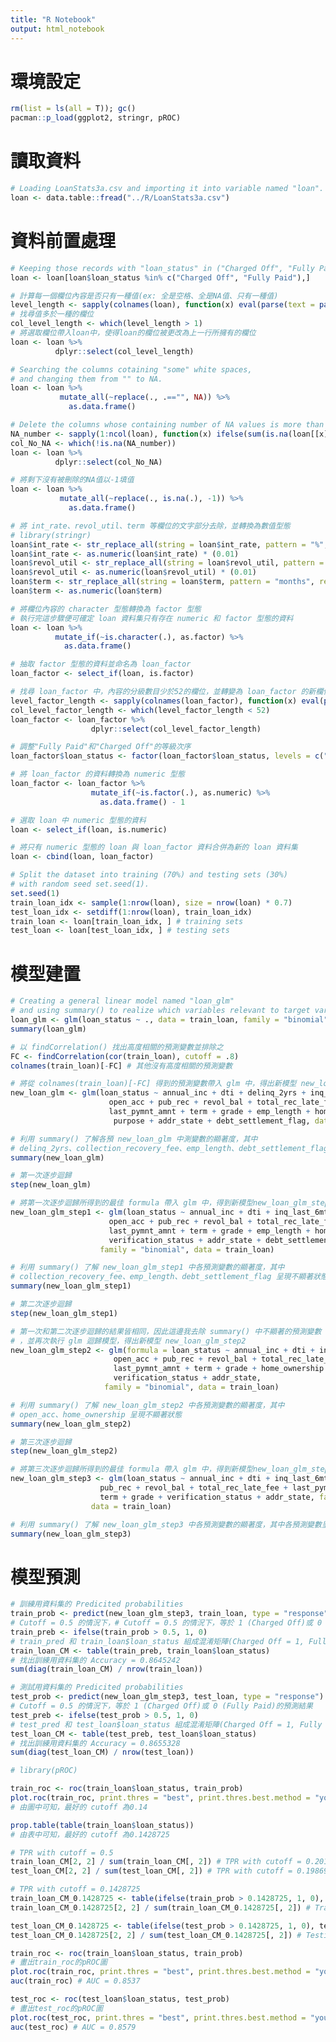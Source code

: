 ---
title: "R Notebook"
output: html_notebook
---

# 環境設定
```{r}
rm(list = ls(all = T)); gc()
pacman::p_load(ggplot2, stringr, pROC)
```

# 讀取資料
```{r}
# Loading LoanStats3a.csv and importing it into variable named "loan".
loan <- data.table::fread("../R/LoanStats3a.csv")
```

# 資料前置處理
```{r}
# Keeping those records with "loan_status" in ("Charged Off", "Fully Paid")
loan <- loan[loan$loan_status %in% c("Charged Off", "Fully Paid"),]
```

```{r}
# 計算每一個欄位內容是否只有一種值(ex: 全是空格、全是NA值、只有一種值)
level_length <- sapply(colnames(loan), function(x) eval(parse(text = paste("length(levels(as.factor(loan", "$", x, ")))", sep = ""))))
# 找尋值多於一種的欄位
col_level_length <- which(level_length > 1)
# 將選取欄位帶入loan中，使得loan的欄位被更改為上一行所擁有的欄位
loan <- loan %>%
          dplyr::select(col_level_length)
```

```{r}
# Searching the columns cotaining "some" white spaces, 
# and changing them from "" to NA.
loan <- loan %>% 
           mutate_all(~replace(., .=="", NA)) %>%
             as.data.frame()
```

```{r}
# Delete the columns whose containing number of NA values is more than than number of half of total rows
NA_number <- sapply(1:ncol(loan), function(x) ifelse(sum(is.na(loan[[x]])) < nrow(loan) * 0.5, x, NA))
col_No_NA <- which(!is.na(NA_number))
loan <- loan %>%
          dplyr::select(col_No_NA)
```

```{r}
# 將剩下沒有被刪除的NA值以-1填值
loan <- loan %>% 
           mutate_all(~replace(., is.na(.), -1)) %>%
             as.data.frame()
```

```{r}
# 將 int_rate、revol_util、term 等欄位的文字部分去除，並轉換為數值型態
# library(stringr)
loan$int_rate <- str_replace_all(string = loan$int_rate, pattern = "%", replacement = "")
loan$int_rate <- as.numeric(loan$int_rate) * (0.01)
loan$revol_util <- str_replace_all(string = loan$revol_util, pattern = "%", replacement = "")
loan$revol_util <- as.numeric(loan$revol_util) * (0.01)
loan$term <- str_replace_all(string = loan$term, pattern = "months", replacement = "")
loan$term <- as.numeric(loan$term)
```

```{r}
# 將欄位內容的 character 型態轉換為 factor 型態
# 執行完這步驟便可確定 loan 資料集只有存在 numeric 和 factor 型態的資料
loan <- loan %>% 
          mutate_if(~is.character(.), as.factor) %>%
            as.data.frame()
```

```{r}
# 抽取 factor 型態的資料並命名為 loan_factor
loan_factor <- select_if(loan, is.factor)

# 找尋 loan_factor 中，內容的分級數目少於52的欄位，並轉變為 loan_factor 的新欄位
level_factor_length <- sapply(colnames(loan_factor), function(x) eval(parse(text = paste("length(levels(loan_factor", "$", x, "))", sep = ""))))
col_level_factor_length <- which(level_factor_length < 52)
loan_factor <- loan_factor %>%
                  dplyr::select(col_level_factor_length)

# 調整"Fully Paid"和"Charged Off"的等級次序
loan_factor$loan_status <- factor(loan_factor$loan_status, levels = c("Fully Paid", "Charged Off"))

# 將 loan_factor 的資料轉換為 numeric 型態
loan_factor <- loan_factor %>%
                  mutate_if(~is.factor(.), as.numeric) %>%
                    as.data.frame() - 1

# 選取 loan 中 numeric 型態的資料
loan <- select_if(loan, is.numeric)

# 將只有 numeric 型態的 loan 與 loan_factor 資料合併為新的 loan 資料集
loan <- cbind(loan, loan_factor)
```

```{r}
# Split the dataset into training (70%) and testing sets (30%) 
# with random seed set.seed(1).
set.seed(1)
train_loan_idx <- sample(1:nrow(loan), size = nrow(loan) * 0.7)
test_loan_idx <- setdiff(1:nrow(loan), train_loan_idx)
train_loan <- loan[train_loan_idx, ] # training sets
test_loan <- loan[test_loan_idx, ] # testing sets
```

# 模型建置
```{r}
# Creating a general linear model named "loan_glm" 
# and using summary() to realize which variables relevant to target variable "loan_status".
loan_glm <- glm(loan_status ~ ., data = train_loan, family = "binomial")
summary(loan_glm)
```

```{r}
# 以 findCorrelation() 找出高度相關的預測變數並排除之
FC <- findCorrelation(cor(train_loan), cutoff = .8)
colnames(train_loan)[-FC] # 其他沒有高度相關的預測變數

# 將從 colnames(train_loan)[-FC] 得到的預測變數帶入 glm 中，得出新模型 new_loan_glm
new_loan_glm <- glm(loan_status ~ annual_inc + dti + delinq_2yrs + inq_last_6mths +
                      open_acc + pub_rec + revol_bal + total_rec_late_fee + collection_recovery_fee + 
                      last_pymnt_amnt + term + grade + emp_length + home_ownership + verification_status +
                       purpose + addr_state + debt_settlement_flag, data = train_loan, family = "binomial")

# 利用 summary() 了解各預 new_loan_glm 中測變數的顯著度，其中 
# delinq_2yrs、collection_recovery_fee、emp_length、debt_settlement_flag 呈現不顯著狀態
summary(new_loan_glm)
```

```{r}
# 第一次逐步迴歸
step(new_loan_glm)

# 將第一次逐步迴歸所得到的最佳 formula 帶入 glm 中，得到新模型new_loan_glm_step1
new_loan_glm_step1 <- glm(loan_status ~ annual_inc + dti + inq_last_6mths + 
                      open_acc + pub_rec + revol_bal + total_rec_late_fee + collection_recovery_fee + 
                      last_pymnt_amnt + term + grade + emp_length + home_ownership + 
                      verification_status + addr_state + debt_settlement_flag, 
                    family = "binomial", data = train_loan)

# 利用 summary() 了解 new_loan_glm_step1 中各預測變數的顯著度，其中 
# collection_recovery_fee、emp_length、debt_settlement_flag 呈現不顯著狀態
summary(new_loan_glm_step1)

# 第二次逐步迴歸
step(new_loan_glm_step1)

# 第一次和第二次逐步迴歸的結果皆相同，因此這邊我去除 summary() 中不顯著的預測變數
# ，並再次執行 glm 迴歸模型，得出新模型 new_loan_glm_step2
new_loan_glm_step2 <- glm(formula = loan_status ~ annual_inc + dti + inq_last_6mths + 
                       open_acc + pub_rec + revol_bal + total_rec_late_fee + 
                       last_pymnt_amnt + term + grade + home_ownership + 
                       verification_status + addr_state, 
                     family = "binomial", data = train_loan)

# 利用 summary() 了解 new_loan_glm_step2 中各預測變數的顯著度，其中 
# open_acc、home_ownership 呈現不顯著狀態
summary(new_loan_glm_step2)

# 第三次逐步迴歸
step(new_loan_glm_step2)

# 將第三次逐步迴歸所得到的最佳 formula 帶入 glm 中，得到新模型new_loan_glm_step3
new_loan_glm_step3 <- glm(loan_status ~ annual_inc + dti + inq_last_6mths + 
                    pub_rec + revol_bal + total_rec_late_fee + last_pymnt_amnt + 
                    term + grade + verification_status + addr_state, family = "binomial", 
                  data = train_loan)

# 利用 summary() 了解 new_loan_glm_step3 中各預測變數的顯著度，其中各預測變數呈顯著狀態
summary(new_loan_glm_step3)
```

# 模型預測
```{r}
# 訓練用資料集的 Predicited probabilities
train_prob <- predict(new_loan_glm_step3, train_loan, type = "response")
# Cutoff = 0.5 的情況下，# Cutoff = 0.5 的情況下，等於 1 (Charged Off)或 0 (Fully Paid)的預測結果
train_preb <- ifelse(train_prob > 0.5, 1, 0)
# train_pred 和 train_loan$loan_status 組成混淆矩陣(Charged Off = 1, Fully Paid = 0)
train_loan_CM <- table(train_preb, train_loan$loan_status)
# 找出訓練用資料集的 Accuracy = 0.8645242
sum(diag(train_loan_CM) / nrow(train_loan))

# 測試用資料集的 Predicited probabilities
test_prob <- predict(new_loan_glm_step3, test_loan, type = "response")
# Cutoff = 0.5 的情況下，等於 1 (Charged Off)或 0 (Fully Paid)的預測結果
test_preb <- ifelse(test_prob > 0.5, 1, 0)
# test_pred 和 test_loan$loan_status 組成混淆矩陣(Charged Off = 1, Fully Paid = 0)
test_loan_CM <- table(test_preb, test_loan$loan_status)
# 找出訓練用資料集的 Accuracy = 0.8655328
sum(diag(test_loan_CM) / nrow(test_loan))
```

```{r}
# library(pROC)

train_roc <- roc(train_loan$loan_status, train_prob)
plot.roc(train_roc, print.thres = "best", print.thres.best.method = "youden", print.auc = T, xlim = c(1, 0), ylim = c(0, 1))
# 由圖中可知，最好的 cutoff 為0.14

prop.table(table(train_loan$loan_status))
# 由表中可知，最好的 cutoff 為0.1428725

# TPR with cutoff = 0.5
train_loan_CM[2, 2] / sum(train_loan_CM[, 2]) # TPR with cutoff = 0.2015582
test_loan_CM[2, 2] / sum(test_loan_CM[, 2]) # TPR with cutoff = 0.198699

# TPR with cutoff = 0.1428725
train_loan_CM_0.1428725 <- table(ifelse(train_prob > 0.1428725, 1, 0), train_loan$loan_status)
train_loan_CM_0.1428725[2, 2] / sum(train_loan_CM_0.1428725[, 2]) # Training TPR = 0.8439306

test_loan_CM_0.1428725 <- table(ifelse(test_prob > 0.1428725, 1, 0), test_loan$loan_status)
test_loan_CM_0.1428725[2, 2] / sum(test_loan_CM_0.1428725[, 2]) # Testing TPR = 0.8415139
```

```{r}
train_roc <- roc(train_loan$loan_status, train_prob)
# 畫出train_roc的pROC圖
plot.roc(train_roc, print.thres = "best", print.thres.best.method = "youden", print.auc = T)
auc(train_roc) # AUC = 0.8537

test_roc <- roc(test_loan$loan_status, test_prob)
# 畫出test_roc的pROC圖
plot.roc(test_roc, print.thres = "best", print.thres.best.method = "youden", print.auc = T)
auc(test_roc) # AUC = 0.8579
```

